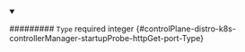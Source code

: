 
<details className="config-field" data-expandable="false" open>
<summary>

######### `Type` <span className="config-field-required" data-required="false">required</span> <span className="config-field-type">integer</span> <span className="config-field-default"></span> <span className="config-field-enum"></span> {#controlPlane-distro-k8s-controllerManager-startupProbe-httpGet-port-Type}



</summary>



</details>
